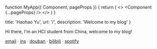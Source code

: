 
function MyApp({ Component, pageProps }) {
  return (
    <>
      <Component {...pageProps} />
      <Analytics />
    </>
  )
}

  title: 'Haohao Yu',
  url: '/',
  description: 'Welcome to my blog'
}


<!-- content starts from here -->

Hi there, I'm an HCI student from China, welcome to my blog! 

[email](mailto:haohao.yu@qq.com) · [ins](https://www.instagram.com/haohao.yu1123/)  · [douban](https://www.douban.com/people/weizhishux) · [bilibili](https://space.bilibili.com/280293477?spm_id_from=333.999.0.0) · [spotify](https://open.spotify.com/user/31ocz6om6a22baba6f4slccy4fyu?si=609b253a213f4d11)




 

 

